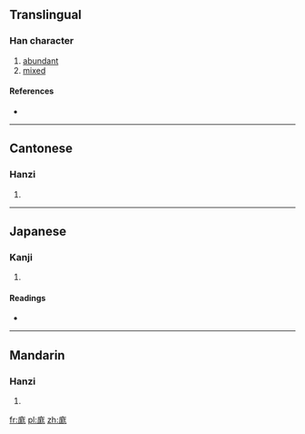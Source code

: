 ==Translingual==

===Han character===
{{Han char|rn=53|rad=广|as=07|sn=10|four=0021<sub>2</sub>|canj=戈戈山竹 (IIUH)}}

# [[abundant]]
# [[mixed]]

====References====
* {{Han ref|kx=0346.170|dkj=09333|dj=0656.120|hdz=20885.090|uh=5EAC|ud=24236|bh=D178|bd=53624}}

----

==Cantonese==

===Hanzi===
{{yue-hanzi|jyut=|y=pong4}}

# {{defn|Cantonese|sort=广07}}

----

==Japanese==

===Kanji===
{{ja-kanji|grade=|rs=广07}}

# {{defn|Japanese|sort=广07}}

====Readings====
* {{ja-readings|on=[[ぼう]] (bō), [[も]] (mo), [[ばう]] (bau), [[まう]] (mau)|kun=[[はっきりしない]] (hakkirishinai)}}

----

==Mandarin==

===Hanzi===
{{cmn-hanzi|pin=[[páng]] ([[pang2]])|wg=p'ang<sup>2</sup>}}

# {{defn|Mandarin|sort=广07}}

[[fr:庬]]
[[pl:庬]]
[[zh:庬]]